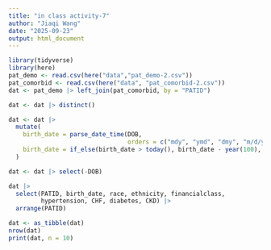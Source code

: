 ```yaml
---
title: "in class activity-7"
author: "Jiaqi Wang"
date: "2025-09-23"
output: html_document
---
```

```r
library(tidyverse)
library(here)
pat_demo <- read.csv(here("data","pat_demo-2.csv"))
pat_comorbid <- read.csv(here("data", "pat_comorbid-2.csv"))
dat <- pat_demo |> left_join(pat_comorbid, by = "PATID")

dat <- dat |> distinct()

dat <- dat |>
  mutate(
    birth_date = parse_date_time(DOB,
                                 orders = c("mdy", "ymd", "dmy", "m/d/y", "Y-m-d")),
    birth_date = if_else(birth_date > today(), birth_date - year(100), birth_date)
  )

dat <- dat |> select(-DOB)

dat |>
  select(PATID, birth_date, race, ethnicity, financialclass,
         hypertension, CHF, diabetes, CKD) |>
  arrange(PATID)

dat <- as_tibble(dat)
nrow(dat)
print(dat, n = 10)
```
